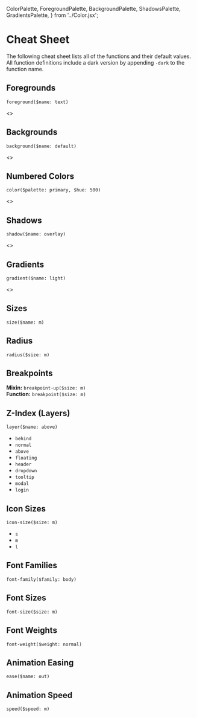 
  ColorPalette,
  ForegroundPalette,
  BackgroundPalette,
  ShadowsPalette,
  GradientsPalette,
} from '../Color.jsx';

<Meta title="Cheat Sheet/Cheat Sheet" />

# Cheat Sheet

The following cheat sheet lists all of the functions
and their default values. All function definitions
include a dark version by appending `-dark` to the
function name.

## Foregrounds

`foreground($name: text)`

<Story name="Foregrounds">
  <>
    <ForegroundPalette name="Foreground" />
    <ForegroundPalette name="Foreground Dark" dark />
  </>
</Story>

## Backgrounds

`background($name: default)`

<Story name="Backgrounds">
  <>
    <BackgroundPalette name="Background" />
    <BackgroundPalette name="Background Dark" dark />
  </>
</Story>

## Numbered Colors

`color($palette: primary, $hue: 500)`

<Story name="Numbered Colors">
  <>
    <ColorPalette name="Primary" />
    <ColorPalette name="Secondary" />
    <ColorPalette name="Focus" />
    <ColorPalette name="Grayscale" />
    <ColorPalette name="Success" />
    <ColorPalette name="Warn" />
    <ColorPalette name="Error" />
  </>
</Story>

## Shadows

`shadow($name: overlay)`

<Story name="Shadows">
  <>
    <ShadowsPalette name="Shadow" />
    <ShadowsPalette name="Shadow Dark" />
  </>
</Story>

## Gradients

`gradient($name: light)`

<Story name="Gradients">
  <>
    <GradientsPalette name="Gradient" />
    <GradientsPalette name="Gradient Dark" />
  </>
</Story>

## Sizes

`size($name: m)`

<Story name="Sizes">
  <Sizes />
</Story>

## Radius

`radius($size: m)`

<Story name="Radius">
  <Radii />
</Story>

## Breakpoints

**Mixin:** `breakpoint-up($size: m)`<br/>
**Function:** `breakpoint($size: m)`

<Story name="Breakpoints">
  <Breakpoints />
</Story>

## Z-Index (Layers)

`layer($name: above)`

- `behind`
- `normal`
- `above`
- `floating`
- `header`
- `dropdown`
- `tooltip`
- `modal`
- `login`

## Icon Sizes

`icon-size($size: m)`

- `s`
- `m`
- `l`

## Font Families

`font-family($family: body)`

<Story name="Font Families">
  <FontFamilies />
</Story>

## Font Sizes

`font-size($size: m)`

<Story name="Font Sizes">
  <FontSizes />
</Story>

## Font Weights

`font-weight($weight: normal)`

<Story name="Font Weights">
  <FontWeights />
</Story>

## Animation Easing

`ease($name: out)`

<Story name="Animation Easing">
  <AnimationEasing />
</Story>

## Animation Speed

`speed($speed: m)`

<Story name="Animation Speed">
  <AnimationSpeed />
</Story>

